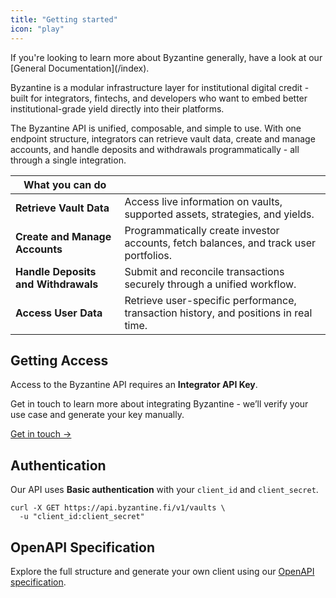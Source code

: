 ```yaml
---
title: "Getting started"
icon: "play"
---
```


<Note>
  If you're looking to learn more about Byzantine generally, have a look at our [General Documentation](/index).
</Note>

Byzantine is a modular infrastructure layer for institutional digital credit - built for integrators, fintechs, and developers who want to embed better institutional-grade yield directly into their platforms.

The Byzantine API is unified, composable, and simple to use. With one endpoint structure, integrators can retrieve vault data, create and manage accounts, and handle deposits and withdrawals programmatically - all through a single integration.

| **What you can do**                 |                                                                                       |
| ----------------------------------- | ------------------------------------------------------------------------------------- |
| **Retrieve Vault Data**             | Access live information on vaults, supported assets, strategies, and yields.          |
| **Create and Manage Accounts**      | Programmatically create investor accounts, fetch balances, and track user portfolios. |
| **Handle Deposits and Withdrawals** | Submit and reconcile transactions securely through a unified workflow.                |
| **Access User Data**                | Retrieve user-specific performance, transaction history, and positions in real time.  |

## Getting Access

Access to the Byzantine API requires an **Integrator API Key**.

<Card title="Get in touch" icon="envelope" iconType="solid" horizontal href="mailto:info@byzantine.fi">
  
</Card>

Get in touch to learn more about integrating Byzantine - we’ll verify your use case and generate your key manually.

[ Get in touch →](mailto:info@byzantine.fi)

## Authentication

Our API uses **Basic authentication** with your `client_id` and `client_secret`.

```
curl -X GET https://api.byzantine.fi/v1/vaults \
  -u "client_id:client_secret"
```

## OpenAPI Specification

Explore the full structure and generate your own client using our [OpenAPI specification](http://docs.byzantine.fi/api-reference/openapi-integrator.json).